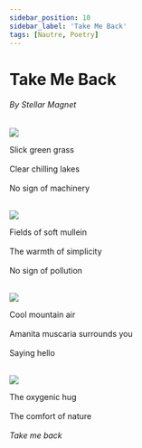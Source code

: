 ```yaml
---
sidebar_position: 10
sidebar_label: 'Take Me Back'
tags: [Nautre, Poetry]
---
```




# Take Me Back
###### By Stellar Magnet
<ImgUp className="img-up" />
<div class="header"><img src={Header} /></div>
<ImgDown className="img-down" />

<span class="poem">Slick green grass<br></br>
Clear chilling lakes<br></br>
No sign of machinery</span>
<br></br>

<ImgUp className="img-up" />
<div class="header"><img src={Hike4} /></div>
<ImgDown className="img-down" />

<span class="poem">Fields of soft mullein<br></br>
The warmth of simplicity<br></br>
No sign of pollution</span>
<br></br>

<ImgUp className="img-up" />
<div class="header"><img src={Hike1} /></div>
<ImgDown className="img-down" />

<span class="poem">Cool mountain air<br></br>
Amanita muscaria surrounds you<br></br>
Saying hello</span>
<br></br>

<ImgUp className="img-up" />
<div class="header"><img src={Hike2} /></div>
<ImgDown className="img-down" />

<span class="poem">The oxygenic hug<br></br>
The comfort of nature<br></br>
<i>Take me back</i></span>